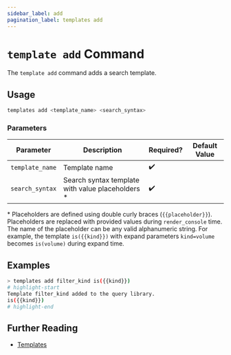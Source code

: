 ```yaml
---
sidebar_label: add
pagination_label: templates add
---
```


# `template add` Command

The `template add` command adds a search template.

## Usage

```bash
templates add <template_name> <search_syntax>
```

### Parameters

| Parameter       | Description                                       | Required? | Default Value |
| --------------- | ------------------------------------------------- | --------- | ------------- |
| `template_name` | Template name                                     | ✔️        |               |
| `search_syntax` | Search syntax template with value placeholders \* | ✔️        |               |

\* Placeholders are defined using double curly braces (`{{placeholder}}`). Placeholders are replaced with provided values during `render_console` time. The name of the placeholder can be any valid alphanumeric string. For example, the template `is({{kind}})` with expand parameters `kind=volume` becomes `is(volume)` during expand time.

## Examples

```bash title="Add a simple template to the search template library"
> templates add filter_kind is({{kind}})
# highlight-start
Template filter_kind added to the query library.
is({{kind}})
# highlight-end
```

## Further Reading

- [Templates](../../templates.mdx)
